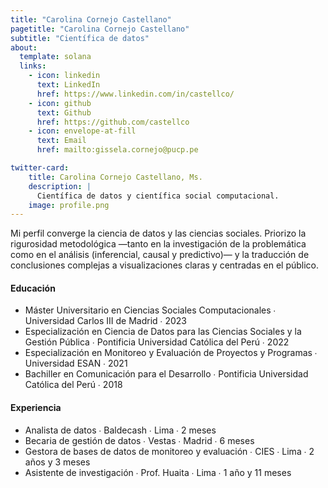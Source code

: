 ```yaml
---
title: "Carolina Cornejo Castellano"
pagetitle: "Carolina Cornejo Castellano"
subtitle: "Científica de datos"
about:
  template: solana
  links:
    - icon: linkedin
      text: LinkedIn
      href: https://www.linkedin.com/in/castellco/
    - icon: github
      text: Github
      href: https://github.com/castellco
    - icon: envelope-at-fill
      text: Email
      href: mailto:gissela.cornejo@pucp.pe

twitter-card:
    title: Carolina Cornejo Castellano, Ms.
    description: |
      Científica de datos y científica social computacional.
    image: profile.png
---
```

Mi perfil converge la ciencia de datos y las ciencias sociales. Priorizo la rigurosidad metodológica —tanto en la investigación de la problemática como en el análisis (inferencial, causal y predictivo)— y la traducción de conclusiones complejas a visualizaciones claras y centradas en el público.


#### Educación
-  Máster Universitario en Ciencias Sociales Computacionales ∙ Universidad Carlos III de Madrid ∙ 2023
- Especialización en Ciencia de Datos para las Ciencias Sociales y la Gestión Pública ∙ Pontificia Universidad Católica del Perú ∙ 2022
- Especialización en Monitoreo y Evaluación de Proyectos y Programas ∙ Universidad ESAN ∙ 2021
- Bachiller en Comunicación para el Desarrollo ∙ Pontificia Universidad Católica del Perú ∙ 2018


#### Experiencia
- Analista de datos ∙ Baldecash ∙ Lima ∙ 2 meses
- Becaria de gestión de datos ∙ Vestas ∙ Madrid ∙ 6 meses
- Gestora de bases de datos de monitoreo y evaluación ∙ CIES ∙ Lima ∙ 2 años y 3 meses
- Asistente de investigación ∙ Prof. Huaita ∙ Lima ∙ 1 año y 11 meses

```r

```

```css

```